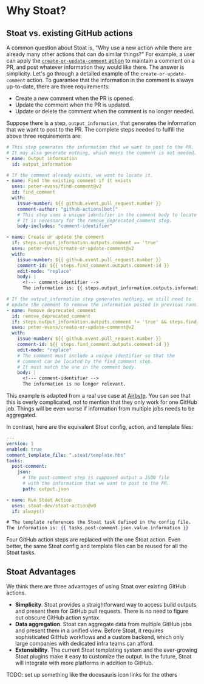 
# Why Stoat?

<PersonaList />

## Stoat vs. existing GitHub actions

A common question about Stoat is, "Why use a new action while there are already many other actions that can do similar things?" For example, a user can apply the [`create-or-update-comment` action](https://github.com/peter-evans/create-or-update-comment) to maintain a comment on a PR, and post whatever information they would like there. The answer is simplicity. Let's go through a detailed example of the `create-or-update-comment` action. To guarantee that the information in the comment is always up-to-date, there are three requirements:

  - Create a new comment when the PR is opened.
  - Update the comment when the PR is updated.
  - Update or delete the comment when the comment is no longer needed.

Suppose there is a step, `output_information`, that generates the information that we want to post to the PR. The complete steps needed to fulfill the above three requirements are:

```yaml title=".github/workflows/post-comment.yaml"
# This step generates the information that we want to post to the PR.
# It may also generate nothing, which means the comment is not needed.
- name: Output information
  id: output_information

# If the comment already exists, we want to locate it.
- name: Find the existing comment if it exists
  uses: peter-evans/find-comment@v2
  id: find_comment
  with:
    issue-number: ${{ github.event.pull_request.number }}
    comment-author: "github-actions[bot]"
    # This step uses a unique identifier in the comment body to locate the comment.
    # It is necessary for the remove_deprecated_comment step.
    body-includes: "comment-identifier"

- name: Create or update the comment
  if: steps.output_information.outputs.comment == 'true'
  uses: peter-evans/create-or-update-comment@v2
  with:
    issue-number: ${{ github.event.pull_request.number }}
    comment-id: ${{ steps.find_comment.outputs.comment-id }}
    edit-mode: "replace"
    body: |
      <!--- comment-identifier -->
      The information is: {{ steps.output_information.outputs.information }}

# If the output_information step generates nothing, we still need to
# update the comment to remove the information posted in previous runs.
- name: Remove deprecated comment
  id: remove_deprecated_comment
  if: steps.output_information.outputs.comment != 'true' && steps.find_comment.outputs.comment-id != ''
  uses: peter-evans/create-or-update-comment@v2
  with:
    issue-number: ${{ github.event.pull_request.number }}
    comment-id: ${{ steps.find_comment.outputs.comment-id }}
    edit-mode: "replace"
    # The comment must include a unique identifier so that the
    # comment can be located by the find_comment step.
    # It must match the one in the comment body.
    body: |
      <!--- comment-identifier -->
      The information is no longer relevant.
```

This example is adapted from a real use case at [Airbyte](https://github.com/airbytehq/airbyte/blob/v0.40.25/.github/workflows/report-connectors-dependency.yml). You can see that this is overly complicated, not to mention that they only work for one GitHub job. Things will be even worse if information from multiple jobs needs to be aggregated.

In contrast, here are the equivalent Stoat config, action, and template files:

```yaml title=".stoat/config.yaml"
---
version: 1
enabled: true
comment_template_file: ".stoat/template.hbs"
tasks:
  post-comment:
    json:
      # The post-comment step is supposed output a JSON file
      # with the information that we want to post to the PR.
      path: output.json
```

```yaml title=".github/workflows/post-comment.yaml"
- name: Run Stoat Action
  uses: stoat-dev/stoat-action@v0
  if: always()
```

```handlebars title=".stoat/template.hbs"
# The template references the Stoat task defined in the config file.
The information is: {{ tasks.post-comment.json.value.information }}
```

Four GitHub action steps are replaced with the one Stoat action. Even better, the same Stoat config and template files can be reused for all the Stoat tasks.

## Stoat Advantages

We think there are three advantages of using Stoat over existing GitHub actions.

- **Simplicity**. Stoat provides a straightforward way to access build outputs and present them for GitHub pull requests. There is no need to figure out obscure GitHub action syntax.
- **Data aggregation**. Stoat can aggregate data from multiple GitHub jobs and present them in a unified view. Before Stoat, it requires sophisticated GitHub workflows and a custom backend, which only large companies with dedicated infra teams can afford.
- **Extensibility**. The current Stoat templating system and the ever-growing Stoat plugins make it easy to customize the output. In the future, Stoat will integrate with more platforms in addition to GitHub.

TODO: set up something like the docusauris icon links for the others